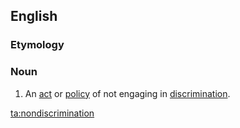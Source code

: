 ==English==

===Etymology===
{{prefix|en|non|discrimination}}

===Noun===
{{en-noun|-|s}}

# An [[act]] or [[policy]] of not engaging in [[discrimination]].

[[ta:nondiscrimination]]